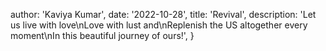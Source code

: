 
  author: 'Kaviya Kumar',
  date: '2022-10-28',
  title: 'Revival',
  description:
    'Let us live with love\nLove with lust and\nReplenish the US altogether every moment\nIn this beautiful journey of ours!',
}
